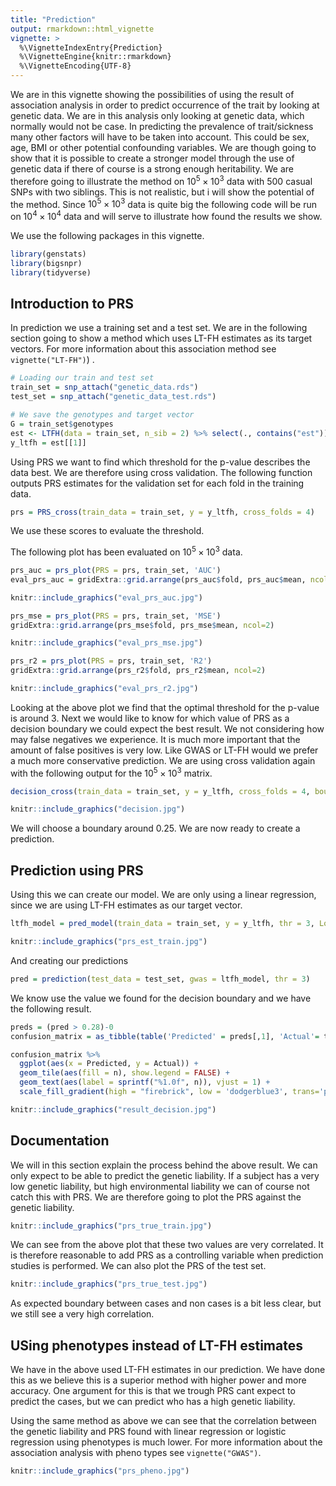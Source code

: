 ```yaml
---
title: "Prediction"
output: rmarkdown::html_vignette
vignette: >
  %\VignetteIndexEntry{Prediction}
  %\VignetteEngine{knitr::rmarkdown}
  %\VignetteEncoding{UTF-8}
---
```


We are in this vignette showing the possibilities of using the result of association analysis in order to predict occurrence of the trait by looking at genetic data. We are in this analysis only looking at genetic data, which normally would not be case. In predicting the prevalence of trait/sickness many other factors will have to be taken into account. This could be sex, age, BMI or other potential confounding variables. We are though going to show that it is possible to create a stronger model through the use of genetic data if there of course is a strong enough heritability. We are therefore going to illustrate the method on $10^5\times10^3$ data with 500 casual SNPs with two siblings. This is not realistic, but i will show the potential of the method. Since $10^5\times10^3$ data is quite big the following code will be run on $10^4\times10^4$ data and will serve to illustrate how found the results we show.

We use the following packages in this vignette.

```r
library(genstats)
library(bigsnpr)
library(tidyverse)
```


## Introduction to PRS 

In prediction we use a training set and a test set. We are in the following section going to show a method which uses LT-FH estimates as its target vectors. For more information about this association method see `vignette("LT-FH")`) .
```r
# Loading our train and test set
train_set = snp_attach("genetic_data.rds")
test_set = snp_attach("genetic_data_test.rds")

# We save the genotypes and target vector
G = train_set$genotypes
est <- LTFH(data = train_set, n_sib = 2) %>% select(., contains("est"))
y_ltfh = est[[1]]

```

Using PRS we want to find which threshold for the p-value describes the data best. We are therefore using cross validation. The following function outputs PRS estimates for the validation set for each fold in the training data.

```r
prs = PRS_cross(train_data = train_set, y = y_ltfh, cross_folds = 4)
```

We use these scores to evaluate the threshold. 

The following plot has been evaluated on $10^5\times10^3$ data.

```r
prs_auc = prs_plot(PRS = prs, train_set, 'AUC')
eval_prs_auc = gridExtra::grid.arrange(prs_auc$fold, prs_auc$mean, ncol=2)
```

```r
knitr::include_graphics("eval_prs_auc.jpg")
```


```r
prs_mse = prs_plot(PRS = prs, train_set, 'MSE')
gridExtra::grid.arrange(prs_mse$fold, prs_mse$mean, ncol=2)
```


```r
knitr::include_graphics("eval_prs_mse.jpg")
```


```r
prs_r2 = prs_plot(PRS = prs, train_set, 'R2')
gridExtra::grid.arrange(prs_r2$fold, prs_r2$mean, ncol=2)
```


```r
knitr::include_graphics("eval_prs_r2.jpg")
```


Looking at the above plot we find that the optimal threshold for the p-value is around 3.
Next we would like to know for which value of PRS as a decision boundary we could expect the best result. We not considering how may false negatives we experience. It is much more important that the amount of false positives is very low. Like GWAS or LT-FH would we prefer a much more conservative prediction. We are using cross validation again with the following output for the $10^5\times10^3$ matrix.

```r
decision_cross(train_data = train_set, y = y_ltfh, cross_folds = 4, bounds=seq(0.2, 0.3, 0.01), thr = 3)
```


```r
knitr::include_graphics("decision.jpg")
```

We will choose a boundary around 0.25. We are now ready to create a prediction.



## Prediction using PRS
Using this we can create our model. We are only using a linear regression, since we are using LT-FH estimates as our target vector.
```r
ltfh_model = pred_model(train_data = train_set, y = y_ltfh, thr = 3, LogReg = FALSE)
```

```r
knitr::include_graphics("prs_est_train.jpg")
```

And creating our predictions

```r
pred = prediction(test_data = test_set, gwas = ltfh_model, thr = 3)
```

We know use the value we found for the decision boundary and we have the following result.

```r
preds = (pred > 0.28)-0
confusion_matrix = as_tibble(table('Predicted' = preds[,1], 'Actual'= test_set$fam$pheno_0))

confusion_matrix %>% 
  ggplot(aes(x = Predicted, y = Actual)) +
  geom_tile(aes(fill = n), show.legend = FALSE) +
  geom_text(aes(label = sprintf("%1.0f", n)), vjust = 1) +
  scale_fill_gradient(high = "firebrick", low = 'dodgerblue3', trans='pseudo_log')
```

```r
knitr::include_graphics("result_decision.jpg")
```


## Documentation

We will in this section explain the process behind the above result. We can only expect to be able to predict the genetic liability. If a subject has a very low genetic liability, but high environmental liability we can of course not catch this with PRS. We are therefore going to plot the PRS against the genetic liability.

```r
knitr::include_graphics("prs_true_train.jpg")
```

We can see from the above plot that these two values are very correlated. It is therefore reasonable to add PRS as a controlling variable when prediction studies is performed. We can also plot the PRS of the test set.

```r
knitr::include_graphics("prs_true_test.jpg")
```

As expected boundary between cases and non cases is a bit less clear, but we still see a very high correlation.


## USing phenotypes instead of LT-FH estimates

We have in the above used LT-FH estimates in our prediction. We have done this as we believe this is a superior method with higher power and more accuracy. One argument for this is that we trough PRS cant expect to predict the cases, but we can predict who has a high genetic liability.


Using the same method as above we can see that the correlation between the genetic liability and PRS found with linear regression or logistic regression using phenotypes is much lower. For more information about the association analysis with pheno types see `vignette("GWAS")`.


```r
knitr::include_graphics("prs_pheno.jpg")

```






